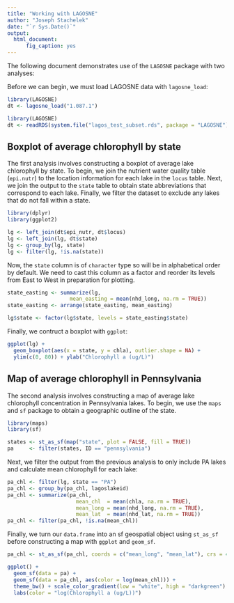 ```yaml
---
title: "Working with LAGOSNE"
author: "Joseph Stachelek"
date: "`r Sys.Date()`"
output: 
  html_document:
      fig_caption: yes
---
```


The following document demonstrates use of the `LAGOSNE` package with two analyses:

Before we can begin, we must load LAGOSNE data with `lagosne_load`:

```r
library(LAGOSNE)
dt <- lagosne_load("1.087.1")
```

```r
library(LAGOSNE)
dt <- readRDS(system.file("lagos_test_subset.rds", package = "LAGOSNE"))
```

## Boxplot of average chlorophyll by state

The first analysis involves constructing a boxplot of average lake chlorophyll by state. To begin, we join the nutrient water quality table (`epi.nutr`) to the location information for each lake in the `locus` table. Next, we join the output to the `state` table to obtain state abbreviations that correspond to each lake. Finally, we filter the dataset to exclude any lakes that do not fall within a state. 

```r
library(dplyr)
library(ggplot2)

lg <- left_join(dt$epi_nutr, dt$locus)
lg <- left_join(lg, dt$state)
lg <- group_by(lg, state)
lg <- filter(lg, !is.na(state))
```

Now, the `state` column is of `character` type so will be in alphabetical order by default. We need to cast this column as a factor and reorder its levels from East to West in preparation for plotting.

```r
state_easting <- summarize(lg, 
                    mean_easting = mean(nhd_long, na.rm = TRUE))
state_easting <- arrange(state_easting, mean_easting)

lg$state <- factor(lg$state, levels = state_easting$state)
```

Finally, we contruct a boxplot with `ggplot`:

```r
ggplot(lg) + 
  geom_boxplot(aes(x = state, y = chla), outlier.shape = NA) + 
  ylim(c(0, 80)) + ylab("Chlorophyll a (ug/L)")
```

## Map of average chlorophyll in Pennsylvania

The second analysis involves constructing a map of average lake chlorophyll concentration in Pennsylvania lakes. To begin, we use the `maps` and `sf` package to obtain a geographic outline of the state.  

```r
library(maps)
library(sf)

states <- st_as_sf(map("state", plot = FALSE, fill = TRUE))
pa     <- filter(states, ID == "pennsylvania")
```

Next, we filter the output from the previous analysis to only include PA lakes and calculate mean chlorophyll for each lake: 

```r
pa_chl <- filter(lg, state == "PA")
pa_chl <- group_by(pa_chl, lagoslakeid)
pa_chl <- summarize(pa_chl, 
                      mean_chl  = mean(chla, na.rm = TRUE), 
                      mean_long = mean(nhd_long, na.rm = TRUE), 
                      mean_lat  = mean(nhd_lat, na.rm = TRUE))
pa_chl <- filter(pa_chl, !is.na(mean_chl))
```

Finally, we turn our `data.frame` into an sf geospatial object using `st_as_sf` before constructing a map with `ggplot` and `geom_sf`.

```r
pa_chl <- st_as_sf(pa_chl, coords = c("mean_long", "mean_lat"), crs = 4326)

ggplot() + 
  geom_sf(data = pa) +
  geom_sf(data = pa_chl, aes(color = log(mean_chl))) + 
  theme_bw() + scale_color_gradient(low = "white", high = "darkgreen") +
  labs(color = "log(Chlorophyll a (ug/L))")
```
